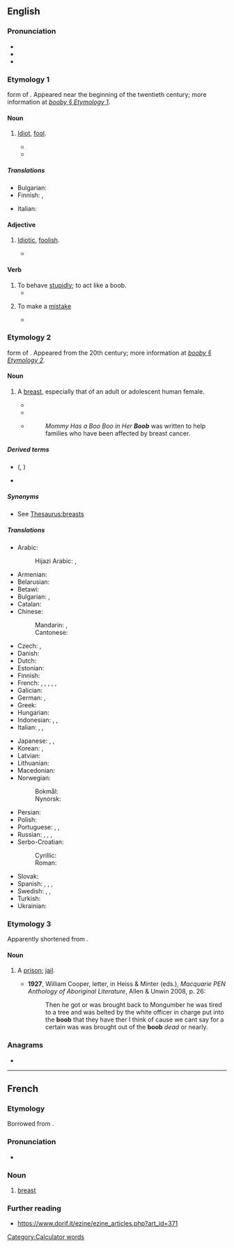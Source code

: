 ==English==

===Pronunciation===
* {{IPA|en|/ˈbuːb/}}
* {{audio|en|en-us-boob.ogg|Audio (US)}}
* {{rhymes|en|uːb}}

===Etymology 1===
{{w|Clipping (morphology)|Clipped}} form of {{m|en|booby|gloss=fool}}. Appeared near the beginning of the twentieth century; more information at ''[[booby#Etymology 1|booby § Etymology 1]]''.

====Noun====
{{en-noun}}

# {{lb|en|informal|pejorative}} [[idiot|Idiot]], [[fool]].
#* {{quote-book|en|year=1914|author=George Vere Hobart|title=Boobs, as Seen by John Henry|oclc=14521032|page=75|passage=Not having an ear for music it annoys me to hear the '''boobs''' squeal.}}
#* {{quote-journal|en|2008||Cher: I was crazy about Tom Cruise|Marie Claire|https://www.marieclaire.co.uk/news/celebrity-news/cher-i-was-crazy-about-tom-cruise-190298||He said he felt like such a '''boob''' in school and nobody talked to him.|month=April 30}}

=====Translations=====
{{trans-top|idiot, fool}}
* Bulgarian: {{t+|bg|глупак|m}}
* Finnish: {{qualifier|slang}} {{t+|fi|dorka}}, {{qualifier|slang}} {{t+|fi|bimbo}}
{{trans-mid}}
* Italian: {{t+|it|babbeo|m}}
{{trans-bottom}}

====Adjective====
{{en-adj|-}}

# {{lb|en|informal|pejorative}} [[idiotic|Idiotic]], [[foolish]].
#* {{quote-book|en|year=1971|author=Robert Beck|title=The Naked Soul of Iceberg Slim|isbn=0870674145|page=220|passage=Brother, to survive we must strip our total beings of any '''boob''' black bourgeoisie values and creampuff attitudes toward the horror in America which we might have absorbed.}}

====Verb====
{{en-verb}}

# To behave [[stupidly]]; to act like a boob.
#* {{quote-book|en|year=1969|author=Colin Watson|title=The Flaxborough Chronicle|oclc=26730196|page=250|passage=After three hits his cleverness ran out. He '''boobed'''.}}
# {{lb|en|informal|intransitive}} To make a [[mistake]]
#* {{quote-journal|en|year=1969|title=Alchemy|magazine=The Canadian Forum|volume=49|page=211|passage=...the younger generation will not altogether be grateful for the book in which they are contained — especially when he '''boobs''' in calling the Weavers a rock ensemble.}}

===Etymology 2===
{{w|Clipping (morphology)|Clipped}} form of {{m|en|booby|gloss=breast}}. Appeared from the 20th century; more information at ''[[booby#Etymology 2|booby § Etymology 2]]''.

====Noun====
{{en-noun}}

# {{lb|en|colloquial|slang}} A [[breast]], especially that of an adult or adolescent human female.
#* {{quote-book|en|year=1935|author=James T. Farrell|title=Studs Lonigan; A Trilogy|section=Judgement Day|oclc=1137753551|passage=Tough luck. Too quick in covering to let them see her '''boobs'''.}}
#* {{quote-book|en|year=1974|author=Ernest Brawley|title=The Rap|page=256|passage=Her '''boob''' had fallen out of her nightgown and now lay limp against the stained sheet.}}
#* {{quote-book|en|2013|Kim Haskan|Mommy Has a Boo Boo in Her '''Boob'''|section=book cover}}
#*: ''Mommy Has a Boo Boo in Her '''Boob''''' was written to help families who have been affected by breast cancer.

=====Derived terms=====
* {{l|en|man boob}} ({{l|en|man-boob}}, {{l|en|manboob}})
* {{l|en|moob}}

=====Synonyms=====
* See [[Thesaurus:breasts]]

=====Translations=====
{{trans-top|breast (colloquial)}}
* Arabic: {{t|ar|ثَدْي|m}}
*: Hijazi Arabic: {{t|acw|صَدِر|m|tr=ṣadir}}, {{t|acw|ديس|m|tr=dēs}}
* Armenian: {{t+|hy|ծիծ|sc=Armn}}
* Belarusian: {{t|be|сі́ська|f|sc=Cyrl}}
* Betawi: {{t|bew|tokét}}
* Bulgarian: {{t+|bg|ци́ца|f|sc=Cyrl}}, {{t|bg|ци́цка|f}}
* Catalan: {{t+|ca|pit|m}}
* Chinese:
*: Mandarin: {{t+|cmn|波波|tr=bōbō|sc=Hani}}, {{t+|cmn|咪咪|tr=mīmī|sc=Hani}}
*: Cantonese: {{t|yue|波|tr=bo1|}}
* Czech: {{t+|cs|cecek|m}}, {{t+|cs|koza|f}}
* Danish: {{t|da|babs|c}}
* Dutch: {{t+|nl|tiet|f}}
* Estonian: {{t|et|tiss}}
* Finnish: {{t+|fi|tissi}}
* French: {{t+|fr|nichon|m}}, {{t+|fr|lolo|m}}, {{t+|fr|loloche|f}}, {{t+|fr|néné|m}}, {{t+|fr|doudoune|f}}, {{t|fr|boîte à lait|f}}
* Galician: {{t+|gl|teta|f}}
* German: {{t+|de|Titte|f}}, {{t+|de|Möpse|p}} {{qualifier|usually plural}}
* Greek: {{t+|el|βυζί|n|sc=Grek}}
* Hungarian: {{t+|hu|cici}}
* Indonesian: {{t|id|toket}}, {{t+|id|tetek}}, {{t+|id|susu}}
* Italian: {{t+|it|zizza|f}}, {{t+|it|tetta|f}}, {{t+|it|zinna|f}}
{{trans-mid}}
* Japanese: {{t+|ja|おっぱい|tr=oppai|sc=Jpan}}, {{t|ja|ぱいぱい|tr=paipai|sc=Jpan}}, {{t|ja|ぱいおつ|tr=paiotsu|sc=Jpan}}
* Korean: {{t+|ko|젖}}, {{t+|ko|젖통}}
* Latvian: {{t+|lv|pups|m}}
* Lithuanian: {{t|lt|papas|m}}
* Macedonian: {{t|mk|цицка|f|sc=Cyrl}}
* Norwegian:
*: Bokmål: {{t|nb|pupp|m}}
*: Nynorsk: {{t|nn|pupp|m}}
* Persian: {{t+|fa|ممه|tr=mame}}
* Polish: {{t+|pl|cycek|m}}
* Portuguese: {{t+|pt|mama|f}}, {{t+|pt|maminha|f}}, {{t+|pt|peito|m}}
* Russian: {{t+|ru|си́ська|f}}, {{t+|ru|ти́тька|f}}, {{t+|ru|дойка|alt=до́йки|f-p}} {{qualifier|usually plural}}, {{t+|ru|буфер|alt=буфера́|m-p}} {{qualifier|usually plural}}
* Serbo-Croatian:
*: Cyrillic: {{t|sh|сиса|f}}
*: Roman: {{t+|sh|sisa}}
* Slovak: {{t|sk|cecok|m}}
* Spanish: {{t+|es|teta|f}}, {{t+|es|macoca|f}}, {{t+|es|chichi|f}} {{qualifier|Mexico}}, {{t|es|tetica|f}}
* Swedish: {{t|sv|tutt|c}}, {{t+|sv|tutte|c}}, {{t+|sv|patt|c}}
* Turkish: {{t+|tr|meme}}
* Ukrainian: {{t+|uk|ци́цька|f|sc=Cyrl}}
{{trans-bottom}}

===Etymology 3===
Apparently shortened from {{m|en|booby-hatch}}.

====Noun====
{{en-noun}}

# {{lb|en|Australia|US}} A [[prison]]; [[jail]]. {{defdate|from 20th c.}}
#* '''1927''', William Cooper, letter, in Heiss & Minter (eds.), ''Macquarie PEN Anthology of Aboriginal Literature'', Allen & Unwin 2008, p. 26:
#*: Then he got or was brought back to Mongumber he was tired to a tree and was belted by the white officer in charge put into the '''boob''' that they have ther I think of cause we cant say for a certain was was brought out of the '''boob''' ''dead'' or nearly.

[[Category:Calculator words]]

===Anagrams===
* {{anagrams|en|a=bboo|Bo-Bo|Bobo|bobo|obbo}}

----

==French==

===Etymology===
Borrowed from {{bor|fr|en|boob}}.

===Pronunciation===
* {{fr-IPA|boub}}

===Noun===
{{fr-noun|f}}

# {{lb|en|slang|anglicism|chiefly plural}} [[breast]]

===Further reading===
* https://www.dorif.it/ezine/ezine_articles.php?art_id=371
